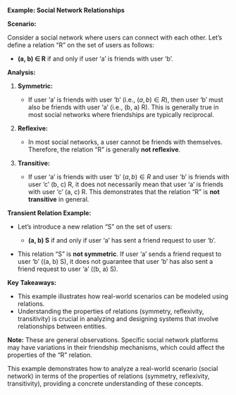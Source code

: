 **Example: Social Network Relationships**

**Scenario:**

Consider a social network where users can connect with each other. Let's define a relation "R" on the set of users as follows:

* **(a, b) ∈ R** if and only if user 'a' is friends with user 'b'.

**Analysis:**

1. **Symmetric:**

   * If user 'a' is friends with user 'b' (i.e., $(a, b) \in R$), then user 'b' must also be friends with user 'a' (i.e., (b, a) \in R). 
    This is generally true in most social networks where friendships are typically reciprocal. 

2. **Reflexive:**

   * In most social networks, a user cannot be friends with themselves. Therefore, the relation "R" is generally **not reflexive**. 

3. **Transitive:**

   * If user 'a' is friends with user 'b' $(a, b) \in R$ and user 'b' is friends with user 'c' (b, c) \in R, it does not necessarily mean that user 'a' is friends with user 'c' (a, c) \in R. This demonstrates that the relation "R" is **not transitive** in general.

**Transient Relation Example:**

* Let's introduce a new relation "S" on the set of users:

   * **(a, b) \in S** if and only if user 'a' has sent a friend request to user 'b'.

* This relation "S" is **not symmetric**. If user 'a' sends a friend request to user 'b' ((a, b) \in S), it does not guarantee that user 'b' has also sent a friend request to user 'a' ((b, a) \in S).

**Key Takeaways:**

* This example illustrates how real-world scenarios can be modeled using relations. 
* Understanding the properties of relations (symmetry, reflexivity, transitivity) is crucial in analyzing and designing systems that involve relationships between entities.

**Note:** These are general observations. Specific social network platforms may have variations in their friendship mechanisms, which could affect the properties of the "R" relation.

This example demonstrates how to analyze a real-world scenario (social network) in terms of the properties of relations (symmetry, reflexivity, transitivity), providing a concrete understanding of these concepts.
